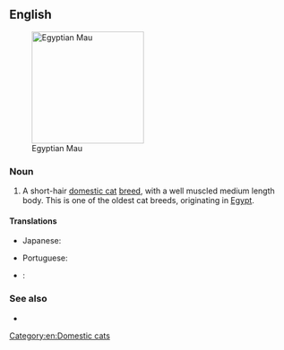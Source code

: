 ==English==
[[File:Mauegytiensmoke.jpg|thumb|right|200px|Egyptian Mau]]

===Noun===
{{en-noun|sg=[[Egyptian]] [[Mau]]}}

# A short-hair [[domestic cat]] [[breed]], with a well muscled medium length body. This is one of the oldest cat breeds, originating in [[Egypt]].

====Translations====
{{trans-top|Egyptian Mau}}
* Japanese: {{t-|ja|エジプシャンマウ|sc=Jpan|tr=[[Ejipushan Mau]]}}
{{trans-mid}}
* Portuguese: {{t-|pt|mau egípcio|m}}
{{trans-bottom}}

{{checktrans-top}}
* {{ttbc|it}}: {{t-|it|gatto Egyptian Mau|m}}
{{trans-mid}}
{{trans-bottom}}

===See also===
* {{pedia}}
{{commonscat|Egyptian Mau}}

[[Category:en:Domestic cats]]